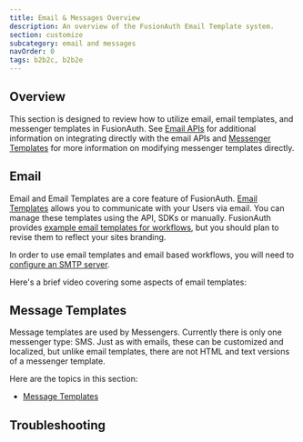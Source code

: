 ```yaml
---
title: Email & Messages Overview
description: An overview of the FusionAuth Email Template system.
section: customize
subcategory: email and messages
navOrder: 0
tags: b2b2c, b2b2e
---
```


## Overview

This section is designed to review how to utilize email, email templates, and messenger templates in FusionAuth. See [Email APIs](/docs/apis/emails) for additional information on integrating directly with the email APIs and [Messenger Templates](/docs/apis/messengers/) for more information on modifying messenger templates directly.

## Email

Email and Email Templates are a core feature of FusionAuth. [Email Templates](/docs/customize/email-and-messages/templates-replacement-variables) allows you to communicate with your Users via email. You can manage these templates using the API, SDKs or manually. FusionAuth
provides [example email templates for workflows](/docs/customize/email-and-messages/templates-replacement-variables), but you should plan to revise them to reflect your sites branding. 

In order to use email templates and email based workflows, you will need to [configure an SMTP server](/docs/customize/email-and-messages/configure-email). 

Here's a brief video covering some aspects of email templates:

<YouTube id="3xQyIq9p4DQ"></YouTube>

## Message Templates

Message templates are used by Messengers. Currently there is only one messenger type: SMS. Just as with emails, these can be customized and localized, but unlike email templates, there are not HTML and text versions of a messenger template.

Here are the topics in this section:

* [Message Templates](/docs/customize/email-and-messages/message-templates)

## Troubleshooting

<EmailTroubleshooting />
